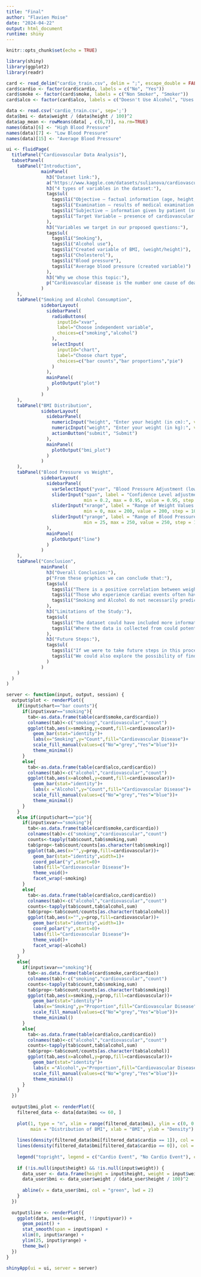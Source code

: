 ```yaml
---
title: "Final"
author: "Flavien Moise"
date: "2024-04-22"
output: html_document
runtime: shiny
---
```


```r
knitr::opts_chunk$set(echo = TRUE)
```

```r
library(shiny)
library(ggplot2)
library(readr)

card <- read_delim("cardio_train.csv", delim = ";", escape_double = FALSE, trim_ws = TRUE, show_col_types = FALSE)
card$cardio <- factor(card$cardio, labels = c("No", "Yes"))
card$smoke <- factor(card$smoke, labels = c("Non Smoker", "Smoker"))
card$alco <- factor(card$alco, labels = c("Doesn't Use Alcohol", "Uses Alcohol"))

data <- read.csv('cardio_train.csv', sep=';')
data$bmi <- data$weight / (data$height / 100)^2
data$ap_mean <- rowMeans(data[ , c(6,7)], na.rm=TRUE)
names(data)[6] <- "High Blood Pressure"
names(data)[7] <- "Low Blood Pressure"
names(data)[15] <- "Average Blood Pressure"

ui <- fluidPage(
  titlePanel("Cardiovascular Data Analysis"),
  tabsetPanel(
    tabPanel("Introduction",
             mainPanel(
               h3("Dataset link:"),
               a("https://www.kaggle.com/datasets/sulianova/cardiovascular-disease-dataset", href = "https://www.kaggle.com/datasets/sulianova/cardiovascular-disease-dataset"),
               h3("4 types of variables in the dataset:"),
               tags$ul(
                 tags$li("Objective – factual information (age, height, etc)"),
                 tags$li("Examination – results of medical examination (Cholesterol, glucose)"),
                 tags$li("Subjective – information given by patient (smoking, alcohol use, etc.)"),
                 tags$li("Target Variable – presence of cardiovascular disease (binary variable)")
               ),
               h3("Variables we target in our proposed questions:"),
               tags$ul(
                 tags$li("Smoking"),
                 tags$li("Alcohol use"),
                 tags$li("Created variable of BMI, (weight/height)"),
                 tags$li("Cholesterol"),
                 tags$li("Blood pressure"),
                 tags$li("Average blood pressure (created variable)")
               ),
               h3("Why we chose this topic:"),
               p("Cardiovascular disease is the number one cause of death in America. We wanted to explore the potential relationships between different variables and the presence of cardiovascular disease to provide information on how to potentially avoid this disease.")
             )
    ),
    tabPanel("Smoking and Alcohol Consumption",
             sidebarLayout(
               sidebarPanel(
                 radioButtons(
                   inputId="xvar",
                   label="Choose independent variable",
                   choices=c("smoking","alcohol")
                 ),
                 selectInput(
                   inputId="chart",
                   label="Choose chart type",
                   choices=c("bar counts","bar proportions","pie")
                 )
               ),
               mainPanel(
                 plotOutput("plot")
               )
             )
    ),
    tabPanel("BMI Distribution",
             sidebarLayout(
               sidebarPanel(
                 numericInput("height", "Enter your height (in cm):", value = NULL),
                 numericInput("weight", "Enter your weight (in kg):", value = NULL),
                 actionButton("submit", "Submit")
               ),
               mainPanel(
                 plotOutput("bmi_plot")
               )
             )
    ),
    tabPanel("Blood Pressure vs Weight",
             sidebarLayout(
               sidebarPanel(
                 varSelectInput("yvar", "Blood Pressure Adjustment (low, high, average)", data[ , c(6,7,14)], selected = "Average Blood Pressure"),
                 sliderInput("span", label = "Confidence Level adjustment:",
                             min = 0.2, max = 0.95, value = 0.95, step = 0.05),
                 sliderInput("xrange", label = "Range of Weight Values:",
                             min = 0, max = 200, value = 200, step = 10),
                 sliderInput("yrange", label = "Range of Blood Pressure Values:",
                             min = 25, max = 250, value = 250, step = 10)
               ),
               mainPanel(
                 plotOutput("line")
               )
             )
    ),
    tabPanel("Conclusion",
             mainPanel(
               h3("Overall Conclusion:"),
               p("From these graphics we can conclude that:"),
               tags$ul(
                 tags$li("There is a positive correlation between weight and blood pressure"),
                 tags$li("Those who experience cardiac events often have higher BMI"),
                 tags$li("Smoking and Alcohol do not necessarily predict the presence of cardiovascular disease, potentially due to errors in reporting.")
               ),
               h3("Limitations of the Study:"),
               tags$ul(
                 tags$li("The dataset could have included more information on each of the patients that could have influenced the relationships we studied. For example, family history could have an influence on the presence of cardiovascular disease for"),
                 tags$li("Where the data is collected from could potentially influence the conclusions we have drawn.")
               ),
               h3("Future Steps:"),
               tags$ul(
                 tags$li("If we were to take future steps in this process we could investigate the relationship between alternate variables and draw conclusions on the relevance to cardiovascular disease."),
                 tags$li("We could also explore the possibility of finding a different dataset and running similar tests to see if we draw the same conclusions.")
               )
             )
    )
  )
)

server <- function(input, output, session) {
  output$plot <- renderPlot({
    if(input$chart=="bar counts"){
      if(input$xvar=="smoking"){
        tab<-as.data.frame(table(card$smoke,card$cardio))
        colnames(tab)<-c("smoking","cardiovascular","count")
        ggplot(tab,aes(x=smoking,y=count,fill=cardiovascular))+
          geom_bar(stat="identity")+
          labs(x="Smoking",y="Count",fill="Cardiovascular Disease")+
          scale_fill_manual(values=c("No"="grey","Yes"="blue"))+
          theme_minimal()
      }
      else{
        tab<-as.data.frame(table(card$alco,card$cardio))
        colnames(tab)<-c("alcohol","cardiovascular","count")
        ggplot(tab,aes(x=alcohol,y=count,fill=cardiovascular))+
          geom_bar(stat="identity")+
          labs(x ="Alcohol",y="Count",fill="Cardiovascular Disease")+
          scale_fill_manual(values=c("No"="grey","Yes"="blue"))+
          theme_minimal()
      }
    }
    else if(input$chart=="pie"){
      if(input$xvar=="smoking"){
        tab<-as.data.frame(table(card$smoke,card$cardio))
        colnames(tab)<-c("smoking","cardiovascular","count")
        counts<-tapply(tab$count,tab$smoking,sum)
        tab$prop<-tab$count/counts[as.character(tab$smoking)]
        ggplot(tab,aes(x="",y=prop,fill=cardiovascular))+
          geom_bar(stat="identity",width=1)+
          coord_polar("y",start=0)+
          labs(fill="Cardiovascular Disease")+
          theme_void()+
          facet_wrap(~smoking)
      }
      else{
        tab<-as.data.frame(table(card$alco,card$cardio))
        colnames(tab)<-c("alcohol","cardiovascular","count")
        counts<-tapply(tab$count,tab$alcohol,sum)
        tab$prop<-tab$count/counts[as.character(tab$alcohol)]
        ggplot(tab,aes(x="",y=prop,fill=cardiovascular))+
          geom_bar(stat="identity",width=1)+
          coord_polar("y",start=0)+
          labs(fill="Cardiovascular Disease")+
          theme_void()+
          facet_wrap(~alcohol)
      }
    }
    else{
      if(input$xvar=="smoking"){
        tab<-as.data.frame(table(card$smoke,card$cardio))
        colnames(tab)<-c("smoking","cardiovascular","count")
        counts<-tapply(tab$count,tab$smoking,sum)
        tab$prop<-tab$count/counts[as.character(tab$smoking)]
        ggplot(tab,aes(x=smoking,y=prop,fill=cardiovascular))+
          geom_bar(stat="identity")+
          labs(x="Smoking",y="Proportion",fill="Cardiovascular Disease")+
          scale_fill_manual(values=c("No"="grey","Yes"="blue"))+
          theme_minimal()
      }
      else{
        tab<-as.data.frame(table(card$alco,card$cardio))
        colnames(tab)<-c("alcohol","cardiovascular","count")
        counts<-tapply(tab$count,tab$alcohol,sum)
        tab$prop<-tab$count/counts[as.character(tab$alcohol)]
        ggplot(tab,aes(x=alcohol,y=prop,fill=cardiovascular))+
          geom_bar(stat="identity")+
          labs(x ="Alcohol",y="Proportion",fill="Cardiovascular Disease")+
          scale_fill_manual(values=c("No"="grey","Yes"="blue"))+
          theme_minimal()
      }
    }
  })
  
  output$bmi_plot <- renderPlot({
    filtered_data <- data[data$bmi <= 60, ]
    
    plot(1, type = "n", xlim = range(filtered_data$bmi), ylim = c(0, 0.15),
         main = "Distribution of BMI", xlab = "BMI", ylab = "Density")
    
    lines(density(filtered_data$bmi[filtered_data$cardio == 1]), col = "blue", lwd = 2)
    lines(density(filtered_data$bmi[filtered_data$cardio == 0]), col = "red", lwd = 2)
    
    legend("topright", legend = c("Cardio Event", "No Cardio Event"), col = c("blue", "red"), lwd = 2)
    
    if (!is.null(input$height) && !is.null(input$weight)) {
      data_user <- data.frame(height = input$height, weight = input$weight)
      data_user$bmi <- data_user$weight / (data_user$height / 100)^2
      
      abline(v = data_user$bmi, col = "green", lwd = 2)
    }
  })
  
  output$line <- renderPlot({
    ggplot(data, aes(x=weight, !!input$yvar)) + 
      geom_point() + 
      stat_smooth(span = input$span) +
      xlim(0, input$xrange) + 
      ylim(25, input$yrange) + 
      theme_bw()
  })
}

shinyApp(ui = ui, server = server)
```

